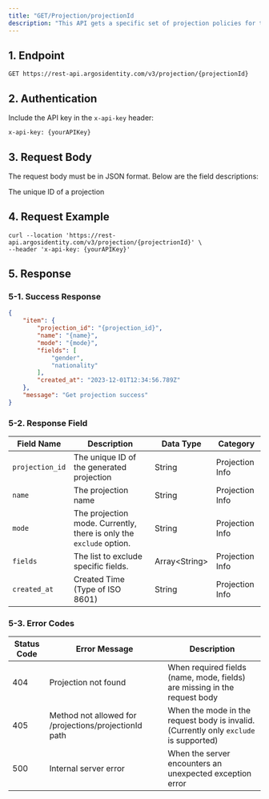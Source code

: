 ```yaml
---
title: "GET/Projection/projectionId                                                                                                                                                                                                                                                                                                                                                                                                                                                                                                                                                                                                                                                                                                                                                                                                                                                                                                                                                                                                                                                                                                                                                                                                                                                                                                                                                  "
description: "This API gets a specific set of projection policies for the project that are accessible."
---
```


## 1. Endpoint

```text GET/Projection
GET https://rest-api.argosidentity.com/v3/projection/{projectionId}
```

## 2. Authentication

Include the API key in the `x-api-key` header:

```text x-api-key
x-api-key: {yourAPIKey}
```

## 3. Request Body

The request body must be in JSON format. Below are the field descriptions:

<ResponseField name="projectionId" type="string" required>
  The unique ID of a projection
</ResponseField>

## 4. Request Example

```curl GET/Projection
curl --location 'https://rest-api.argosidentity.com/v3/projection/{projectrionId}' \
--header 'x-api-key: {yourAPIKey}'
```

## 5. Response

### 5-1. Success Response

<CodeGroup>

```json result-get-projection.json
{
    "item": {
        "projection_id": "{projection_id}",
        "name": "{name}",
        "mode": "{mode}",
        "fields": [
            "gender",
            "nationality"
        ],
        "created_at": "2023-12-01T12:34:56.789Z"
    },
    "message": "Get projection success"
}
```

</CodeGroup>

### 5-2. Response Field

| Field Name      | Description                                                         | Data Type       | Category        |
| --------------- | ------------------------------------------------------------------- | --------------- | --------------- |
| `projection_id` | The unique ID of the generated projection                           | String          | Projection Info |
| `name`          | The projection name                                                 | String          | Projection Info |
| `mode`          | The projection mode. Currently, there is only the `exclude` option. | String          | Projection Info |
| `fields`        | The list to exclude specific fields.                                | Array\<String\> | Projection Info |
| `created_at`    | Created Time (Type of ISO 8601)                                     | String          | Projection Info |

### 5-3. Error Codes

| Status Code | Error Message                                         | Description                                                                           |
| ----------- | ----------------------------------------------------- | ------------------------------------------------------------------------------------- |
| 404         | Projection not found                                  | When required fields (name, mode, fields) are missing in the request body             |
| 405         | Method not allowed for /projections/projectionId path | When the mode in the request body is invalid. (Currently only `exclude` is supported) |
| 500         | Internal server error                                 | When the server encounters an unexpected exception error                              |